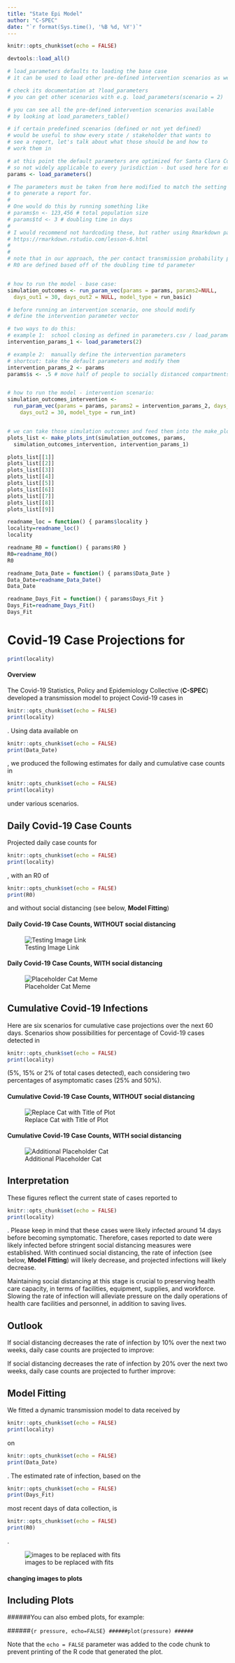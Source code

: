 ```yaml
---
title: "State Epi Model"
author: "C-SPEC"
date: "`r format(Sys.time(), '%B %d, %Y')`"
---
```


```r
knitr::opts_chunk$set(echo = FALSE)
```

```r
devtools::load_all()

# load_parameters defaults to loading the base case
# it can be used to load other pre-defined intervention scenarios as well

# check its documentation at ?load_parameters
# you can get other scenarios with e.g. load_parameters(scenario = 2) 

# you can see all the pre-defined intervention scenarios available
# by looking at load_parameters_table() 

# if certain predefined scenarios (defined or not yet defined)
# would be useful to show every state / stakeholder that wants to
# see a report, let's talk about what those should be and how to
# work them in 

# at this point the default parameters are optimized for Santa Clara County,
# so not widely applicable to every jurisdiction - but used here for example.
params <- load_parameters()

# The parameters must be taken from here modified to match the setting we want
# to generate a report for. 
# 
# One would do this by running something like 
# params$n <- 123,456 # total population size
# params$td <- 3 # doubling time in days
# 
# I would recommend not hardcoding these, but rather using Rmarkdown parameters
# https://rmarkdown.rstudio.com/lesson-6.html
# 
#
# note that in our approach, the per contact transmission probability p and 
# R0 are defined based off of the doubling time td parameter


# how to run the model - base case: 
simulation_outcomes <- run_param_vec(params = params, params2=NULL,
  days_out1 = 30, days_out2 = NULL, model_type = run_basic)

# before running an intervention scenario, one should modify 
# define the intervention parameter vector

# two ways to do this: 
# example 1:  school closing as defined in parameters.csv / load_parameters_table
intervention_params_1 <- load_parameters(2) 

# example 2:  manually define the intervention parameters
# shortcut: take the default parameters and modify them
intervention_params_2 <- params
params$s <- .5 # move half of people to socially distanced compartments


# how to run the model - intervention scenario: 
simulation_outcomes_intervention <- 
  run_param_vec(params = params, params2 = intervention_params_2, days_out1 = 10,
    days_out2 = 30, model_type = run_int)


# we can take those simulation outcomes and feed them into the make_plots_int function 
plots_list <- make_plots_int(simulation_outcomes, params,
  simulation_outcomes_intervention, intervention_params_1)

plots_list[[1]]
plots_list[[2]]
plots_list[[3]]
plots_list[[4]]
plots_list[[5]]
plots_list[[6]]
plots_list[[7]]
plots_list[[8]]
plots_list[[9]]
```


```r
readname_loc = function() { params$locality }
locality=readname_loc()
locality

readname_R0 = function() { params$R0 }
R0=readname_R0()
R0

readname_Data_Date = function() { params$Data_Date }
Data_Date=readname_Data_Date()
Data_Date

readname_Days_Fit = function() { params$Days_Fit }
Days_Fit=readname_Days_Fit()
Days_Fit
```

# Covid-19 Case Projections for 
```r
print(locality)
```

#### Overview

The Covid-19 Statistics, Policy and Epidemiology Collective (**C-SPEC**) developed a transmission model to project Covid-19 cases in 
```r
knitr::opts_chunk$set(echo = FALSE)
print(locality)
```
. Using data available on 

```r
knitr::opts_chunk$set(echo = FALSE)
print(Data_Date)
```
, we produced the following estimates for daily and cumulative case counts in
```r
knitr::opts_chunk$set(echo = FALSE)
print(locality)
```
under various scenarios. 


## Daily Covid-19 Case Counts 
Projected daily case counts for 
```r
knitr::opts_chunk$set(echo = FALSE)
print(locality)
```
, with an R0 of 
```r
knitr::opts_chunk$set(echo = FALSE)
print(R0)
```
and without social distancing (see below, **Model Fitting**)

#### Daily Covid-19 Case Counts, **WITHOUT** social distancing

![Testing Image Link](images/lolcat.jpeg)

#### Daily Covid-19 Case Counts, **WITH** social distancing

![Placeholder Cat Meme](images/nyancat.jpeg)

## Cumulative Covid-19 Infections

Here are six scenarios for cumulative case projections over the next 60 days. Scenarios show possibilities for percentage of Covid-19 cases detected in 
```r
knitr::opts_chunk$set(echo = FALSE)
print(locality)
```
(5%, 15% or 2% of total cases detected), each considering two percentages of asymptomatic cases (25% and 50%). 

#### Cumulative Covid-19 Case Counts, **WITHOUT** social distancing

![Replace Cat with Title of Plot](images/grumpycat.jpeg)

#### Cumulative Covid-19 Case Counts, **WITH** social distancing

![Additional Placeholder Cat](images/angrycat.jpeg)

## Interpretation

These figures reflect the current state of cases reported to 
```r
knitr::opts_chunk$set(echo = FALSE)
print(locality)
```
. Please keep in mind that these cases were likely infected around 14 days before becoming symptomatic. Therefore, cases reported to date were likely infected before stringent social distancing measures were established. With continued social distancing, the rate of infection (see below, **Model Fitting**) will likely decrease, and projected infections will likely decrease.

Maintaining social distancing at this stage is crucial to preserving health care capacity, in terms of facilities, equipment, supplies, and workforce. Slowing the rate of infection will alleviate pressure on the daily operations of health care facilities and personnel, in addition to saving lives.

## Outlook

If social distancing decreases the rate of infection by 10% over the next two weeks, daily case counts are projected to improve:

If social distancing decreases the rate of infection by 20% over the next two weeks, daily case counts are projected to further improve:


## Model Fitting

We fitted a dynamic transmission model to data received by 
```r
knitr::opts_chunk$set(echo = FALSE)
print(locality)
```
on 
```r
knitr::opts_chunk$set(echo = FALSE)
print(Data_Date)
```
. The estimated rate of infection, based on the 
```r
knitr::opts_chunk$set(echo = FALSE)
print(Days_Fit)
```
most recent days of data collection, is 
```r
knitr::opts_chunk$set(echo = FALSE)
print(R0)
```
. 

![images to be replaced with fits](images/communistcat.jpeg)




#### changing images to plots

## Including Plots

######You can also embed plots, for example:

######```{r pressure, echo=FALSE}
######plot(pressure)
######```

Note that the `echo = FALSE` parameter was added to the code chunk to prevent printing of the R code that generated the plot.
